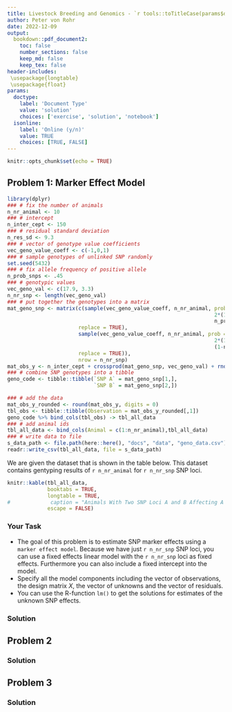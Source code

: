 ```yaml
---
title: Livestock Breeding and Genomics - `r tools::toTitleCase(params$doctype)` 10
author: Peter von Rohr
date: 2022-12-09
output:
  bookdown::pdf_document2:
    toc: false
    number_sections: false
    keep_md: false
    keep_tex: false
header-includes:
 \usepackage{longtable}
 \usepackage{float}
params:
  doctype:
    label: 'Document Type'
    value: 'solution'
    choices: ['exercise', 'solution', 'notebook']
  isonline:
    label: 'Online (y/n)'
    value: TRUE
    choices: [TRUE, FALSE]
---
```



```r
knitr::opts_chunk$set(echo = TRUE)
```


## Problem 1: Marker Effect Model

```r
library(dplyr)
### # fix the number of animals
n_nr_animal <- 10
### # intercept
n_inter_cept <- 150
### # residual standard deviation
n_res_sd <- 9.3
### # vector of genotype value coefficients
vec_geno_value_coeff <- c(-1,0,1)
### # sample genotypes of unlinked SNP randomly
set.seed(5432)
### # fix allele frequency of positive allele
n_prob_snps <- .45
### # genotypic values 
vec_geno_val <- c(17.9, 3.3)
n_nr_snp <- length(vec_geno_val)
### # put together the genotypes into a matrix
mat_geno_snp <- matrix(c(sample(vec_geno_value_coeff, n_nr_animal, prob = c((1-n_prob_snps)^2, 
                                                                   2*(1-n_prob_snps)*n_prob_snps, 
                                                                   n_prob_snps^2), 
                       replace = TRUE),
                       sample(vec_geno_value_coeff, n_nr_animal, prob = c(n_prob_snps^2, 
                                                                   2*(1-n_prob_snps)*n_prob_snps, 
                                                                   (1-n_prob_snps)^2), 
                       replace = TRUE)),
                       nrow = n_nr_snp)
mat_obs_y <- n_inter_cept + crossprod(mat_geno_snp, vec_geno_val) + rnorm(n = n_nr_animal, mean = 0, sd = n_res_sd)
### # combine SNP genotypes into a tibble
geno_code <- tibble::tibble(`SNP A` = mat_geno_snp[1,],
                            `SNP B` = mat_geno_snp[2,])

### # add the data
mat_obs_y_rounded <- round(mat_obs_y, digits = 0)
tbl_obs <- tibble::tibble(Observation = mat_obs_y_rounded[,1])
geno_code %>% bind_cols(tbl_obs) -> tbl_all_data
### # add animal ids
tbl_all_data <- bind_cols(Animal = c(1:n_nr_animal),tbl_all_data)
### # write data to file
s_data_path <- file.path(here::here(), "docs", "data", "geno_data.csv")
readr::write_csv(tbl_all_data, file = s_data_path)
```

We are given the dataset that is shown in the table below. This dataset contains gentyping results of `r n_nr_animal` for `r n_nr_snp` SNP loci.

```r
knitr::kable(tbl_all_data,
             booktabs = TRUE,
             longtable = TRUE,
#             caption = "Animals With Two SNP Loci A and B Affecting A Quantitative Trait",
             escape = FALSE)

```


### Your Task
* The goal of this problem is to estimate SNP marker effects using a `marker effect model`. Because we have just `r n_nr_snp` SNP loci, you can use a fixed effects linear model with the `r n_nr_snp` loci as fixed effects. Furthermore you can also include a fixed intercept into the model.
* Specify all the model components including the vector of observations, the design matrix $X$, the vector of unknowns and the vector of residuals. 
* You can use the R-function `lm()` to get the solutions for estimates of the unknown SNP effects.


<!-- your-solution-start
### Your Solution

---  your-solution-end -->


<!-- master-solution-start -->

### Solution

<!-- master-solution-end -->


## Problem 2

<!-- your-solution-start
### Your Solution

---  your-solution-end -->


<!-- master-solution-start -->

### Solution

<!-- master-solution-end -->


## Problem 3

<!-- your-solution-start
### Your Solution

---  your-solution-end -->


<!-- master-solution-start -->

### Solution

<!-- master-solution-end -->
 
